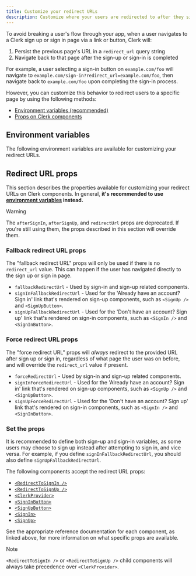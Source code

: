 ```yaml
---
title: Customize your redirect URLs
description: Customize where your users are redirected to after they sign in or sign up.
---
```


To avoid breaking a user's flow through your app, when a user navigates to a Clerk sign up or sign in page via a link or button, Clerk will:

1. Persist the previous page's URL in a `redirect_url` query string
1. Navigate back to that page after the sign-up or sign-in is completed

For example, a user selecting a sign-in button on `example.com/foo` will navigate to `example.com/sign-in?redirect_url=example.com/foo`, then navigate back to `example.com/foo` upon completing the sign-in process.

However, you can customize this behavior to redirect users to a specific page by using the following methods:

- [Environment variables (recommended)](#environment-variables)
- [Props on Clerk components](#redirect-url-props)

## Environment variables

The following environment variables are available for customizing your redirect URLs.

<Include src="_partials/environment-variables" />

## Redirect URL props

This section describes the properties available for customizing your redirect URLs on Clerk components. In general, **it's recommended to use [environment variables](#environment-variables) instead.**

> [!WARNING]
> The `afterSignIn`, `afterSignUp`, and `redirectUrl` props are deprecated. If you're still using them, the props described in this section will override them.

### Fallback redirect URL props

The "fallback redirect URL" props will only be used if there is no `redirect_url` value. This can happen if the user has navigated directly to the sign up or sign in page.

- `fallbackRedirectUrl` - Used by sign-in and sign-up related components.
- `signInFallbackRedirectUrl` - Used for the 'Already have an account? Sign in' link that's rendered on sign-up components, such as `<SignUp />` and `<SignUpButton>`.
- `signUpFallbackRedirectUrl` - Used for the 'Don't have an account? Sign up' link that's rendered on sign-in components, such as `<SignIn />` and `<SignInButton>`.

### Force redirect URL props

The "force redirect URL" props will _always_ redirect to the provided URL after sign up or sign in, regardless of what page the user was on before, and will override the `redirect_url` value if present.

- `forceRedirectUrl` - Used by sign-in and sign-up related components.
- `signInForceRedirectUrl` - Used for the 'Already have an account? Sign in' link that's rendered on sign-up components, such as `<SignUp />` and `<SignUpButton>`.
- `signUpForceRedirectUrl` - Used for the 'Don't have an account? Sign up' link that's rendered on sign-in components, such as `<SignIn />` and `<SignInButton>`.

### Set the props

It is recommended to define both sign-up and sign-in variables, as some users may choose to sign up instead after attempting to sign in, and vice versa. For example, if you define `signInFallbackRedirectUrl`, you should also define `signUpFallbackRedirectUrl`.

The following components accept the redirect URL props:

- [`<RedirectToSignIn />`](/docs/reference/general/components/control/redirect-to-sign-in)
- [`<RedirectToSignUp />`](/docs/reference/general/components/control/redirect-to-sign-up)
- [`<ClerkProvider>`](/docs/reference/general/components/clerk-provider)
- [`<SignInButton>`](/docs/reference/general/components/unstyled/sign-in-button)
- [`<SignUpButton>`](/docs/reference/general/components/unstyled/sign-up-button)
- [`<SignIn>`](/docs/reference/general/components/authentication/sign-in)
- [`<SignUp>`](/docs/reference/general/components/authentication/sign-up)

See the appropriate reference documentation for each component, as linked above, for more information on what specific props are available.

> [!NOTE]
> `<RedirectToSignIn />` or `<RedirectToSignUp />` child components will always take precedence over `<ClerkProvider>`.
